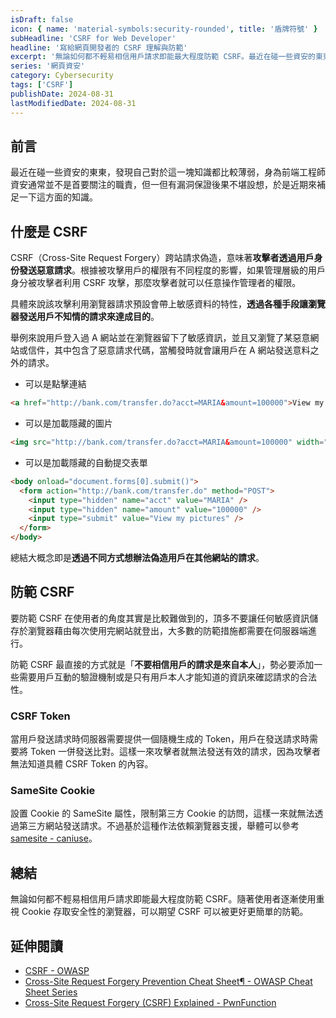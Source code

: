 ```yaml
---
isDraft: false
icon: { name: 'material-symbols:security-rounded', title: '盾牌符號' }
subHeadline: 'CSRF for Web Developer'
headline: '寫給網頁開發者的 CSRF 理解與防範'
excerpt: '無論如何都不輕易相信用戶請求即能最大程度防範 CSRF。最近在碰一些資安的東東，發現自己對於這一塊知識都比較薄弱，身為前端工程師資安通常並不是首要關注的職責，但一但有漏洞保證後果不堪設想，於是近期來補足一下這方面的知識。'
series: '網頁資安'
category: Cybersecurity
tags: ['CSRF']
publishDate: 2024-08-31
lastModifiedDate: 2024-08-31
---
```


## 前言

最近在碰一些資安的東東，發現自己對於這一塊知識都比較薄弱，身為前端工程師資安通常並不是首要關注的職責，但一但有漏洞保證後果不堪設想，於是近期來補足一下這方面的知識。

## 什麼是 CSRF

CSRF（Cross-Site Request Forgery）跨站請求偽造，意味著**攻擊者透過用戶身份發送惡意請求**。根據被攻擊用戶的權限有不同程度的影響，如果管理層級的用戶身分被攻擊者利用 CSRF 攻擊，那麼攻擊者就可以任意操作管理者的權限。

具體來說該攻擊利用瀏覽器請求預設會帶上敏感資料的特性，**透過各種手段讓瀏覽器發送用戶不知情的請求來達成目的**。

舉例來說用戶登入過 A 網站並在瀏覽器留下了敏感資訊，並且又瀏覽了某惡意網站或信件，其中包含了惡意請求代碼，當觸發時就會讓用戶在 A 網站發送意料之外的請求。

- 可以是點擊連結

```html
<a href="http://bank.com/transfer.do?acct=MARIA&amount=100000">View my Pictures!</a>
```

- 可以是加載隱藏的圖片

```html
<img src="http://bank.com/transfer.do?acct=MARIA&amount=100000" width="0" height="0" border="0" />
```

- 可以是加載隱藏的自動提交表單

```html
<body onload="document.forms[0].submit()">
  <form action="http://bank.com/transfer.do" method="POST">
    <input type="hidden" name="acct" value="MARIA" />
    <input type="hidden" name="amount" value="100000" />
    <input type="submit" value="View my pictures" />
  </form>
</body>
```

總結大概念即是**透過不同方式想辦法偽造用戶在其他網站的請求**。

## 防範 CSRF

要防範 CSRF 在使用者的角度其實是比較難做到的，頂多不要讓任何敏感資訊儲存於瀏覽器藉由每次使用完網站就登出，大多數的防範措施都需要在伺服器端進行。

防範 CSRF 最直接的方式就是「**不要相信用戶的請求是來自本人**」，勢必要添加一些需要用戶互動的驗證機制或是只有用戶本人才能知道的資訊來確認請求的合法性。

### CSRF Token

當用戶發送請求時伺服器需要提供一個隨機生成的 Token，用戶在發送請求時需要將 Token 一併發送比對。這樣一來攻擊者就無法發送有效的請求，因為攻擊者無法知道具體 CSRF Token 的內容。

### SameSite Cookie

設置 Cookie 的 SameSite 屬性，限制第三方 Cookie 的訪問，這樣一來就無法透過第三方網站發送請求。不過基於這種作法依賴瀏覽器支援，舉體可以參考 [samesite - caniuse](https://caniuse.com/?search=samesite)。

## 總結

無論如何都不輕易相信用戶請求即能最大程度防範 CSRF。隨著使用者逐漸使用重視 Cookie 存取安全性的瀏覽器，可以期望 CSRF 可以被更好更簡單的防範。

## 延伸閱讀

- [CSRF - OWASP](https://owasp.org/www-community/attacks/csrf)
- [Cross-Site Request Forgery Prevention Cheat Sheet¶ - OWASP Cheat Sheet Series](https://cheatsheetseries.owasp.org/cheatsheets/Cross-Site_Request_Forgery_Prevention_Cheat_Sheet.html)
- [Cross-Site Request Forgery (CSRF) Explained - PwnFunction](https://www.youtube.com/watch?v=eWEgUcHPle0)
